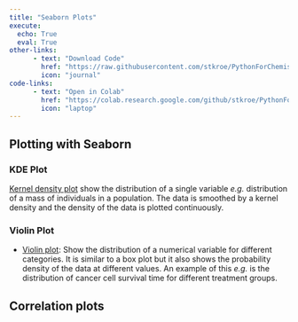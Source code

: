 ```yaml
---
title: "Seaborn Plots"
execute: 
  echo: True
  eval: True
other-links: 
      - text: "Download Code"
        href: "https://raw.githubusercontent.com/stkroe/PythonForChemists/main/course/notebooks/Seaborn.ipynb"
        icon: "journal"
code-links:
      - text: "Open in Colab"
        href: "https://colab.research.google.com/github/stkroe/PythonForChemists/blob/main/course/notebooks/Seaborn.ipynb"
        icon: "laptop"
--- 
```



## Plotting with Seaborn {.unnumbered}



### KDE Plot {.unnumbered}
[Kernel density plot](https://seaborn.pydata.org/generated/seaborn.kdeplot.html) show the distribution of a single variable *e.g.* distribution of a mass of individuals in a population. The data is smoothed by a kernel density and the density of the data is plotted continuously.

### Violin Plot {.unnumbered}

- [Violin plot](https://seaborn.pydata.org/generated/seaborn.violinplot.html): Show the distribution of a numerical variable for different categories. It is similar to a box plot but it also shows the probability density of the data at different values. An example of this *e.g.* is the distribution of cancer cell survival time for different treatment groups.

## Correlation plots {.unnumbered}


#